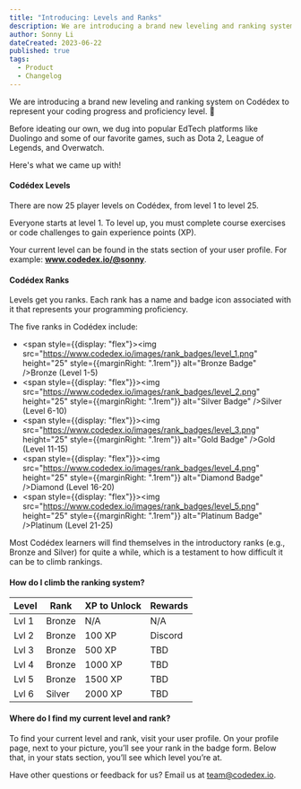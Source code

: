 ```yaml
---
title: "Introducing: Levels and Ranks"
description: We are introducing a brand new leveling and ranking system to represent your coding progress and proficiency level.
author: Sonny Li
dateCreated: 2023-06-22
published: true
tags:
  - Product
  - Changelog
---
```


We are introducing a brand new leveling and ranking system on Codédex to represent your coding progress and proficiency level. 👾

Before ideating our own, we dug into popular EdTech platforms like Duolingo and some of our favorite games, such as Dota 2, League of Legends, and Overwatch. 

Here's what we came up with!

#### Codédex Levels

There are now 25 player levels on Codédex, from level 1 to level 25. 

Everyone starts at level 1. To level up, you must complete course exercises or code challenges to gain experience points (XP).

Your current level can be found in the stats section of your user profile. For example: **www.codedex.io/@sonny**.

#### Codédex Ranks

Levels get you ranks. Each rank has a name and badge icon associated with it that represents your programming proficiency.

The five ranks in Codédex include:

- <span style={{display: "flex"}><img src="https://www.codedex.io/images/rank_badges/level_1.png"  height="25" style={{marginRight: ".1rem"}} alt="Bronze Badge" />Bronze (Level 1-5)</div>
- <span style={{display: "flex"}}><img src="https://www.codedex.io/images/rank_badges/level_2.png" height="25" style={{marginRight: ".1rem"}} alt="Silver Badge" />Silver (Level 6-10)</span>
- <span style={{display: "flex"}}><img src="https://www.codedex.io/images/rank_badges/level_3.png" height="25" style={{marginRight: ".1rem"}} alt="Gold Badge" />Gold (Level 11-15)</span>
- <span style={{display: "flex"}}><img src="https://www.codedex.io/images/rank_badges/level_4.png" height="25" style={{marginRight: ".1rem"}} alt="Diamond Badge" />Diamond (Level 16-20)</span>
- <span style={{display: "flex"}}><img src="https://www.codedex.io/images/rank_badges/level_5.png" height="25" style={{marginRight: ".1rem"}} alt="Platinum Badge" />Platinum (Level 21-25)</span>

Most Codédex learners will find themselves in the introductory ranks (e.g., Bronze and Silver) for quite a while, which is a testament to how difficult it can be to climb rankings.

#### How do I climb the ranking system?

<div className="nes-table-responsive work-sans">
  <table className="nes-table is-bordered is-centered">
    <thead>
      <tr>
        <th>Level</th>
        <th>Rank</th>
        <th>XP to Unlock</th>
        <th>Rewards</th>
      </tr>
    </thead>
    <tbody>
      <tr>
        <td>Lvl 1</td>
        <td>Bronze</td>
        <td>N/A</td>
        <td>N/A</td>
      </tr>
      <tr>
        <td>Lvl 2</td>
        <td>Bronze</td>
        <td>100 XP</td>
        <td>Discord</td>
      </tr>
      <tr>
        <td>Lvl 3</td>
        <td>Bronze</td>
        <td>500 XP</td>
        <td>TBD</td>
      </tr>
      <tr>
        <td>Lvl 4</td>
        <td>Bronze</td>
        <td>1000 XP</td>
        <td>TBD</td>
      </tr>
      <tr>
        <td>Lvl 5</td>
        <td>Bronze</td>
        <td>1500 XP</td>
        <td>TBD</td>
      </tr>
      <tr>
        <td>Lvl 6</td>
        <td>Silver</td>
        <td>2000 XP</td>
        <td>TBD</td>
      </tr>
    </tbody>
  </table>
</div>

#### Where do I find my current level and rank?

To find your current level and rank, visit your user profile. On your profile page, next to your picture, you’ll see your rank in the badge form. Below that, in your stats section, you’ll see which level you’re at.

Have other questions or feedback for us? Email us at team@codedex.io.
